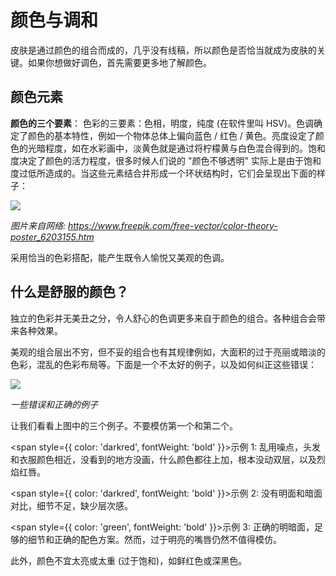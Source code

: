# 颜色与调和

皮肤是通过颜色的组合而成的，几乎没有线稿，所以颜色是否恰当就成为皮肤的关键。如果你想做好调色，首先需要更多地了解颜色。

## 颜色元素

**颜色的三个要素**： 色彩的三要素：色相，明度，纯度 (在软件里叫 HSV)。色调确定了颜色的基本特性，例如一个物体总体上偏向蓝色 / 红色 / 黄色。亮度设定了颜色的光暗程度，如在水彩画中，淡黄色就是通过将柠檬黄与白色混合得到的。饱和度决定了颜色的活力程度，很多时候人们说的 "颜色不够透明" 实际上是由于饱和度过低所造成的。当这些元素结合并形成一个环状结构时，它们会呈现出下面的样子：

![](elements-of-colors.svg)

*图片来自网络: https://www.freepik.com/free-vector/color-theory-poster_6203155.htm*

采用恰当的色彩搭配，能产生既令人愉悦又美观的色调。

## 什么是舒服的颜色？

独立的色彩并无美丑之分，令人舒心的色调更多来自于颜色的组合。各种组合会带来各种效果。

美观的组合层出不穷，但不妥的组合也有其规律例如，大面积的过于亮丽或暗淡的色彩，混乱的色彩布局等。下面是一个不太好的例子，以及如何纠正这些错误：

![](good-and-bad-examples-of-toning.png)

*一些错误和正确的例子*

让我们看看上图中的三个例子。不要模仿第一个和第二个。

<span style={{ color: 'darkred', fontWeight: 'bold' }}>示例 1:</span>
 乱用噪点，头发和衣服颜色相近，没看到的地方没画，什么颜色都往上加，根本没动双层，以及烈焰红唇。

<span style={{ color: 'darkred', fontWeight: 'bold' }}>示例 2:</span> 没有明面和暗面对比，细节不足，缺少层次感。

<span style={{ color: 'green', fontWeight: 'bold' }}>示例 3:</span> 正确的明暗面，足够的细节和正确的配色方案。然而，过于明亮的嘴唇仍然不值得模仿。

此外，颜色不宜太亮或太重 (过于饱和)，如鲜红色或深黑色。